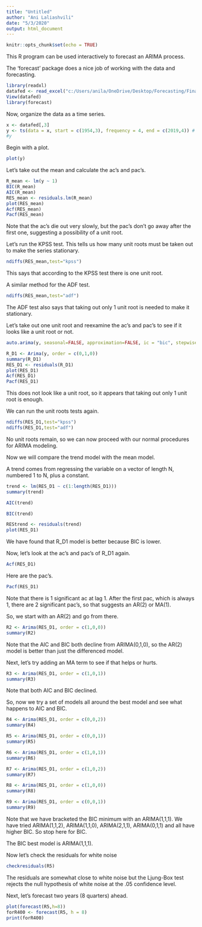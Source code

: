 ---
title: "Untitled"
author: "Ani Laliashvili"
date: "5/3/2020"
output: html_document
---

```{r setup, include=FALSE}
knitr::opts_chunk$set(echo = TRUE)
```


This R program can be used interactively to forecast an ARIMA process.

The 'forecast' package does a nice job of working with the data and forecasting.


```{r}
library(readxl)
datafed <- read_excel("c:/Users/anila/OneDrive/Desktop/Forecasting/Final/ARIMA/FEDFUNDS1.xls")
View(datafed)
library(forecast)
```
Now, organize the data as a time series. 

```{r}
x <- datafed[,3]
y <- ts(data = x, start = c(1954,3), frequency = 4, end = c(2019,4)) # data start in 1954Q3 and end in 2019Q4.
#y 

```

Begin with a plot.

```{r}
plot(y)
```

Let's take out the mean and calculate the ac's and pac's. 

```{r}
R_mean <- lm(y ~ 1)
BIC(R_mean)
AIC(R_mean)
RES_mean <- residuals.lm(R_mean)
plot(RES_mean)
Acf(RES_mean)
Pacf(RES_mean)


```

Note that the ac's die out very slowly, but the pac's don't go away after the first one, suggesting a possibility of a unit root.

Let's run the KPSS test. This tells us how many unit roots must be taken out to make the series stationary. 

```{r}
ndiffs(RES_mean,test="kpss")


```

This says that according to the KPSS test there is one unit root.

A similar method for the ADF test.

```{r}
ndiffs(RES_mean,test="adf")
```

The ADF test also says that taking out only 1 unit root is needed to make it stationary.

Let's take out one unit root and reexamine the ac's and pac's to see if it looks like a unit root or not.

```{r}
auto.arima(y, seasonal=FALSE, approximation=FALSE, ic = "bic", stepwise=FALSE)
```


```{r}
R_D1 <- Arima(y, order = c(0,1,0)) 
summary(R_D1)
RES_D1 <- residuals(R_D1)
plot(RES_D1)
Acf(RES_D1)
Pacf(RES_D1)

```
This does not look  like a unit root, so it appears that taking out only 1 unit root is enough.

We can run the unit roots tests again.

```{r}
ndiffs(RES_D1,test="kpss")
ndiffs(RES_D1,test="adf")
```

No unit roots remain, so we can now proceed with our normal procedures for ARIMA modeling.

Now we will compare the trend model with the mean model.

A trend comes from regressing the variable on a vector of length N, numbered 1 to N, plus a constant.

```{r}
trend <- lm(RES_D1 ~ c(1:length(RES_D1)))
summary(trend)
```

```{r}
AIC(trend)
```

```{r}
BIC(trend)
```

```{r}
REStrend <- residuals(trend)
plot(RES_D1)
```

We have found that R_D1 model is better because BIC is lower.


Now, let's look at the ac's and pac's of R_D1 again. 


```{r}

Acf(RES_D1)

```

Here are the pac's.


```{r}
Pacf(RES_D1)
```
Note that there is 1 significant ac at lag 1. After the first pac, which is always 1, there are 2 significant pac's, so that suggests an AR(2) or MA(1).

So, we start with an AR(2) and go from there.



```{r}
R2 <- Arima(RES_D1, order = c(1,0,0)) 
summary(R2)

```


Note that the AIC and BIC both decline from ARIMA(0,1,0), so the AR(2) model is better than just the differenced model.

Next, let's try adding an MA term to see if that helps or hurts.

```{r}
R3 <- Arima(RES_D1, order = c(1,0,1)) 
summary(R3)
```

Note that both AIC and BIC declined.

So, now we try a set of models all around the best model and see what happens to AIC and BIC.


```{r}
R4 <- Arima(RES_D1, order = c(0,0,2)) 
summary(R4)

```
```{r}
R5 <- Arima(RES_D1, order = c(0,0,1)) 
summary(R5)

```

```{r}
R6 <- Arima(RES_D1, order = c(1,0,1)) 
summary(R6)

```

```{r}
R7 <- Arima(RES_D1, order = c(1,0,2)) 
summary(R7)

```

```{r}
R8 <- Arima(RES_D1, order = c(1,0,0)) 
summary(R8)

```
```{r}
R9 <- Arima(RES_D1, order = c(0,0,1)) 
summary(R9)

```

Note that we have bracketed the BIC minimum with an ARIMA(1,1,1). We have tried ARIMA(1,1,2), ARIMA(1,1,0), ARIMA(2,1,1), ARIMA(0,1,1) and all have higher BIC. So stop here for BIC. 

The BIC best model is ARIMA(1,1,1).


Now let's check the residuals for white noise 


```{r}
checkresiduals(R5)
```

The residuals are somewhat close to white noise but the Ljung-Box test rejects the null hypothesis of white noise at the .05 confidence level. 

Next, let’s forecast two years (8 quarters) ahead.

```{r}
plot(forecast(R5,h=8))
forR400 <- forecast(R5, h = 8) 
print(forR400)
```
